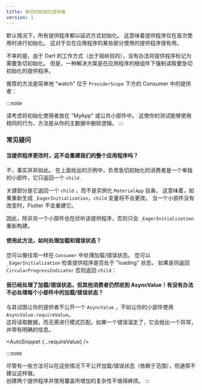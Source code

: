 ```yaml
---
title: 急切的初始化提供者
version: 1
---
```



<!---
All providers are initialized lazily by default. This means that the provider is only
initialized when it is first used. This is useful for providers that are only
used in certain parts of the application.
-->
默认情况下，所有提供程序都以延迟方式初始化。
这意味着提供程序仅在首次使用时进行初始化。
这对于仅在应用程序的某些部分使用的提供程序很有用。

<!---
Unfortunately, there is no way to flag a provider as needing to be eagerly initialized due
to how Dart works (for tree shaking purposes). One solution, however, is to forcibly
read the providers you want to eagerly initialize at the root of your application.
-->
不幸的是，由于 Dart 的工作方式（出于摇树目的），没有办法将提供程序标记为需要急切初始化。
但是，一种解决方案是在应用程序的根组件下强制读取要急切初始化的提供程序。

<!---
The recommended approach is to simply "watch" a provider in a Consumer placed right under your `ProviderScope`:
-->
推荐的方法是简单地 "watch" 位于 `ProviderScope` 下方的 Consumer 中的提供者：

<AutoSnippet raw={consumerExample} />

:::note
<!---
Consider putting the initialization consumer in your "MyApp" or in a public widget.
This enables your tests to use the same behavior, by removing logic from your main.
-->
请考虑将初始化使用者放在 "MyApp" 或公共小部件中。
这使你的测试能够使用相同的行为，方法是从你的主数据中删除逻辑。
:::

<!---
### FAQ
-->
### 常见疑问

<!---
#### Won't this rebuild our entire application when the provider changes?
-->
#### 当提供程序更改时，这不会重建我们的整个应用程序吗？

<!---
No, this is not the case.
In the sample given above, the consumer responsible for eagerly initializing
is a separate widget, which does nothing but return a `child`.
-->
不，事实并非如此。
在上面给出的示例中，负责急切初始化的消费者是一个单独的小部件，它只返回一个 `child` .

<!---
The key part is that it returns a `child`, rather than instantiating `MaterialApp` itself.
This means that if `_EagerInitialization` ever rebuilds, the `child` variable
will not have changed. And when a widget doesn't change, Flutter doesn't rebuild it.
-->
关键部分是它返回一个 `child` ，而不是实例化 `MaterialApp` 自身。
这意味着，如果重新生成 `_EagerInitialization`，`child` 变量将不会更改。
当一个小部件没有改变时，Flutter 不会重建它。

<!---
As such, only `_EagerInitialization` will rebuild, unless another widget is also listening to that provider.
-->
因此，除非另一个小部件也在侦听该提供程序，否则只会 `_EagerInitialization` 重新构建。

<!---
#### Using this approach, how can I handle loading and error states?
-->
#### 使用此方法，如何处理加载和错误状态？

<!---
You can handle loading/error states as you normally would in a `Consumer`.
Your `_EagerInitialization` could check if a provider is in a "loading" state,
and if so, return a `CircularProgressIndicator` instead of the `child`:
-->
您可以像往常一样在 `Consumer` 中处理加载/错误状态。
您可以 `_EagerInitialization` 检查提供程序是否处于 "loading" 状态，
如果是则返回 `CircularProgressIndicator` 否则返回 `child`：

<AutoSnippet raw={asyncConsumerExample} />

<!---
#### I've handled loading/error states, but other Consumers still receive an AsyncValue! Is there a way to not have to handle loading/error states in every widget?
-->
#### 我已经处理了加载/错误状态，但其他消费者仍然收到 AsyncValue！有没有办法不必处理每个小部件中的加载/错误状态？

<!---
Rather than trying to have your provider _not_ expose an `AsyncValue`, you can
instead have your widgets use `AsyncValue.requireValue`.  
This will read the data without having to do pattern matching. And in case a bug slips through,
it will throw an exception with a clear message.
-->
与其试图让你的提供者不公开一个 `AsyncValue` ，不如让你的小部件使用 `AsyncValue.requireValue`。  
这将读取数据，而无需进行模式匹配。如果一个错误溜走了，它会抛出一个异常，并带有明确的信息。

<AutoSnippet {...requireValue} />

:::note
<!---
Although there are ways to not expose the loading/error states in those cases (relying on scoping),
it is generally discouraged to do so.  
The added complexity of making two providers and using overrides is not worth the trouble.
-->
尽管有一些方法可以在这些情况下不公开加载/错误状态（依赖于范围），但通常不建议这样做。  
创建两个提供程序并使用覆盖所增加的复杂性不值得麻烦。
:::
